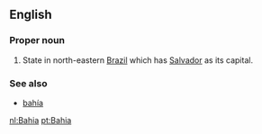 ==English==
===Proper noun===
#State in north-eastern [[Brazil]] which has [[Salvador]] as its capital.

===See also===
*[[bahía]]

[[nl:Bahia]]
[[pt:Bahia]]